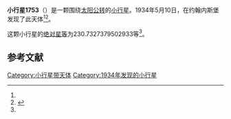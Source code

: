 {{Infobox planet
| bgcolour = #FFFFC0
| name = 1753 Mieke
| symbol = 
| image = 
| caption = 
| discovery = yes
| discovery_ref = 
| discoverer = {{link-en|亨德里克·范·基特|Hendrik van Gent}}
| discovery_site = [[约翰内斯堡|约翰内斯堡]] 
| discovered = 1934年5月10日
| designations = yes
| mp_name = 
| named_after = 
| alt_names = 1934 JM/ 1951 SM / 1951 VB / 1967 UG
| mp_category = [[主带小行星|主带小行星]]
| orbit_ref = <ref name="a">[http://ssd.jpl.nasa.gov/sbdb.cgi?sstr=1753 1753 Mieke] {{Wayback|url=http://ssd.jpl.nasa.gov/sbdb.cgi?sstr=1753 |date=20201121031719 }}，小行星數據庫瀏覽器（JPL Small-Body Database Browser）－[[美国国家航空航天局|美国国家航空航天局]]喷气推进实验室</ref>
| epoch = 2456400.5 (2013年4月18日更新)
| aphelion = {{convert|3.264943957398946|AU|km|3|abbr=on|lk=out}}
| perihelion = {{convert|2.765576226125551|AU|km|3|abbr=on}}
| semimajor = {{convert|3.015260091762249|AU|km|3|abbr=on}}
| eccentricity = 0.082806742
| period = 1912.430214 [[日|日]]<br />5.24[[儒略年|儒略年]]
| avg_speed = 
| inclination = 11.36055728907465
| asc_node = 58.51505307171212
| mean_anomaly = 
| arg_peri = 230.7327379502933
| satellites = 
| physical_characteristics = yes
| dimensions = 
| mass = 
| density = 
| surface_grav = 
| escape_velocity = 
| sidereal_day = 
| axial_tilt = 
| pole_ecliptic_lat = 
| pole_ecliptic_lon = 
| albedo = 
| temperatures= 
| temp_name1 = 
| mean_temp_1 = 
| max_temp_1 = 
| temp_name2 = 
| max_temp_2 = 
| spectral_type = 
| abs_magnitude = 230.7327379502933
}}

'''小行星1753'''（{{lang-en|1753 Mieke}}）是一颗围绕[[太阳|太阳]][[公转|公转]]的[[小行星|小行星]]。1934年5月10日，{{link-en|亨德里克·范·基特|Hendrik van Gent}}在约翰内斯堡发现了此天体<ref name="a" /><ref>{{cite news|title=小行星列表|url=http://cfa-www.harvard.edu/iau/lists/NumberedMPs.txt|accessdate=2013-07-08|newspaper=哈佛大学|archive-date=2008-05-17|archive-url=https://web.archive.org/web/20080517010638/http://cfa-www.harvard.edu/iau/lists/NumberedMPs.txt|dead-url=no}}</ref>。

这颗小行星的[[绝对星等|绝对星等]]为230.7327379502933等<ref name="a" />。

==参考文献==
{{reflist}}
{{Minor Planet Number|[[小行星1752|小行星1752]]|[[小行星1754|小行星1754]]}}

{{小天体}}

[[Category:小行星带天体|Category:小行星带天体]]
[[Category:1934年发现的小行星|Category:1934年发现的小行星]]

{{asteroid-stub}}